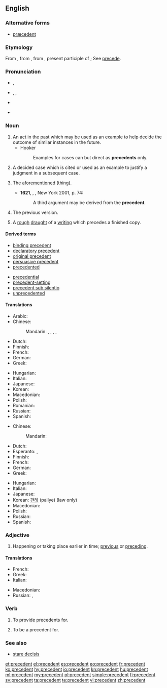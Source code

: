 ==English==
{{wikipedia}}

===Alternative forms===
* [[præcedent]] {{qualifier|archaic}}

===Etymology===
From {{etyl|enm}}, from {{etyl|fro}}, from {{etyl|la}} {{term|praecedens|praecēdēns|lang=la}}, present participle of {{term|praecedo|praecēdere|lang=la|to precede}}; See [[precede]].

===Pronunciation===
* {{a|UK|adjective}} {{IPA|/pɹiˈsiː.dənt/}}, {{X-SAMPA|/pr\i"si:.d@nt/}}
* {{a|UK|US|noun}} {{enPR|prĕs'ĭ-dənt}}, {{IPA|/ˈpɹɛs.ɪ.dənt/}}, {{X-SAMPA|/"pr\Es.I.d@nt/}}
* {{audio|en-us-precedent.ogg|Audio (US)}}
* {{a|Aus|noun}} {{IPA|/ˈpɹi.sɪ.dənt/}} {{attention|en|check the Australian pronunciation; I transcribed it from actual speech. -sche}}

===Noun===
{{en-noun}}

# An act in the past which may be used as an example to help decide the outcome of similar instances in the future.
#* Hooker
#*: Examples for cases can but direct as '''precedents''' only.
# {{legal}} A decided case which is cited or used as an example to justify a judgment in a subsequent case.
# {{rfd-sense}} {{obsolete|with definite article}} The [[aforementioned]] (thing).
#* '''1621''', {{w|Robert Burton}}, ''{{w|The Anatomy of Melancholy}}'', New York 2001, p. 74:
#*: A third argument may be derived from the '''precedent'''.
# {{rfd-sense}} The previous version.
# {{obsolete}} A [[rough]] [[draught]] of a [[writing]] which precedes a finished copy.
#: {{rfquotek|Shakespeare}}

====Derived terms====
{{rel-top|terms derived from precedent ''(noun)''}}
* [[binding precedent]]
* [[declaratory precedent]]
* [[original precedent]]
* [[persuasive precedent]]
* [[precedented]]
{{rel-mid}}
* [[precedential]]
* [[precedent-setting]]
* [[precedent sub silentio]]
* [[unprecedented]]
{{rel-bottom}}

====Translations====
{{trans-top|past act used as example}}
* Arabic: {{t-|ar|سابقة|sc=Arab}}
* Chinese:
*: Mandarin: {{t|cmn|實例|sc=Hani}}, {{t|cmn|实例|tr=shílì|sc=Hani}}, {{t|cmn|範例|sc=Hani}}, {{t|cmn|范例|tr=fànlì|sc=Hani}}, {{t|cmn|事例|tr=shìlì|sc=Hani}}
* Dutch: {{t-|nl|precedent}}
* Finnish: {{t+|fi|ennakkotapaus}}
* French: {{t+|fr|précédent}}
* German: {{t-|de|Präzedens|n}}
* Greek: {{t+|el|προηγούμενο|n|tr=prοigoúmeno}}
{{trans-mid}}
* Hungarian: {{t+|hu|precedens}}
* Italian: {{t+|it|precedente|m}}
* Japanese: {{t-|ja|先例|tr=senrei}}
* Korean: {{t+|ko|사례|tr=sarye|sc=Hang}}
* Macedonian: {{t-|mk|преседан|m|tr=presedán}}
* Polish: {{t-|pl|precedens|m}}
* Romanian: {{t-|ro|precedent}}
* Russian: {{t+|ru|прецедент|m|tr=pr'eced'ént}}
* Spanish: {{t+|es|precedente|m}}
{{trans-bottom}}

{{trans-top|prior judgment in law}}
* Chinese:
*: Mandarin: {{t|cmn|判例|tr=pànlì|sc=Hani}}
* Dutch: {{t-|nl|jurisprudentie}}
* Esperanto: {{t-|eo|precedento}}, {{t-|eo|precedenco}}
* Finnish: {{t+|fi|ennakkotapaus}}
* French: {{t+|fr|jurisprudence}}
* German: {{t+|de|Präzedenzfall|m}}
* Greek: {{t+|el|δεδικασμένο|n|tr=dedikasméno}}
{{trans-mid}}
* Hungarian: {{t+|hu|precedens}}
* Italian: {{t+|it|precedente|m}}
* Japanese: {{t+|ja|判例|tr=hanrei}}
* Korean: [[판례]] (pallye) (law only)
* Macedonian: {{t-|mk|преседан|m|tr=presedán}}
* Polish: {{t-|pl|precedens|m}}
* Russian: {{t+|ru|прецедент|m|tr=pr'eced'ént}}
* Spanish: {{t+|es|precedente|m}}
{{trans-bottom}}

===Adjective===
{{en-adj|-}}

# Happening or taking place earlier in time; [[previous]] or [[preceding]].

====Translations====
{{trans-top|earlier in time}}
* French: {{t+|fr|précédent}}
* Greek: {{t+|el|προηγούμενος|tr=prοigoúmenos}}
* Italian: {{t+|it|precedente}}
{{trans-mid}}
* Macedonian: {{t-|mk|претходен|m|tr=préthoden}}
* Russian: {{t+|ru|предшествующий|tr=pr'edšéstvujuš'ij}}, {{t+|ru|предыдущий|tr=pr'edydúš'ij}}
{{trans-bottom}}

===Verb===
{{en-verb}}

# {{transitive|legal}} To provide precedents for.
# {{transitive|legal}} To be a precedent for.

===See also===
* [[stare decisis]]

[[et:precedent]]
[[el:precedent]]
[[es:precedent]]
[[eo:precedent]]
[[fr:precedent]]
[[ko:precedent]]
[[hy:precedent]]
[[io:precedent]]
[[kn:precedent]]
[[hu:precedent]]
[[ml:precedent]]
[[my:precedent]]
[[pl:precedent]]
[[simple:precedent]]
[[fi:precedent]]
[[sv:precedent]]
[[ta:precedent]]
[[te:precedent]]
[[vi:precedent]]
[[zh:precedent]]
